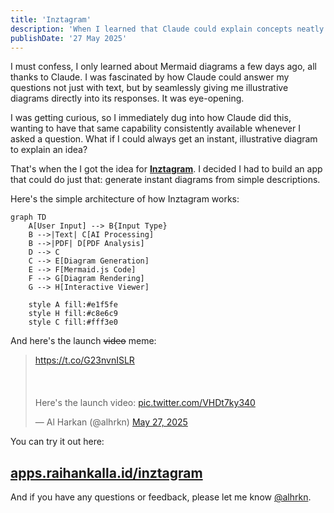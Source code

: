 ```yaml
---
title: 'Inztagram'
description: 'When I learned that Claude could explain concepts neatly with illustrative diagrams, I knew I wanted an app that did exactly that. So, I built one.'
publishDate: '27 May 2025'
---
```


I must confess, I only learned about Mermaid diagrams a few days ago, all thanks to Claude. I was fascinated by how Claude could answer my questions not just with text, but by seamlessly giving me illustrative diagrams directly into its responses. It was eye-opening.

I was getting curious, so I immediately dug into how Claude did this, wanting to have that same capability consistently available whenever I asked a question. What if I could always get an instant, illustrative diagram to explain an idea?

That's when the I got the idea for [**Inztagram**](https://alhrkn.vercel.app/inztagram). I decided I had to build an app that could do just that: generate instant diagrams from simple descriptions.

Here's the simple architecture of how Inztagram works:

```mermaid
graph TD
    A[User Input] --> B{Input Type}
    B -->|Text| C[AI Processing]
    B -->|PDF| D[PDF Analysis]
    D --> C
    C --> E[Diagram Generation]
    E --> F[Mermaid.js Code]
    F --> G[Diagram Rendering]
    G --> H[Interactive Viewer]
    
    style A fill:#e1f5fe
    style H fill:#c8e6c9
    style C fill:#fff3e0
```

And here's the launch ~~video~~ meme:

<blockquote class="twitter-tweet" data-media-max-width="560"><p lang="en" dir="ltr"><a href="https://t.co/G23nvnISLR">https://t.co/G23nvnISLR</a><br></br><br></br>Here&#39;s the launch video: <a href="https://t.co/VHDt7ky340">pic.twitter.com/VHDt7ky340</a></p>&mdash; Al Harkan (@alhrkn) <a href="https://twitter.com/alhrkn/status/1927376849220293096?ref_src=twsrc%5Etfw">May 27, 2025</a></blockquote>

You can try it out here:

## [apps.raihankalla.id/inztagram](https://alhrkn.vercel.app/inztagram)

And if you have any questions or feedback, please let me know [@alhrkn](https://x.com/alhrkn).
